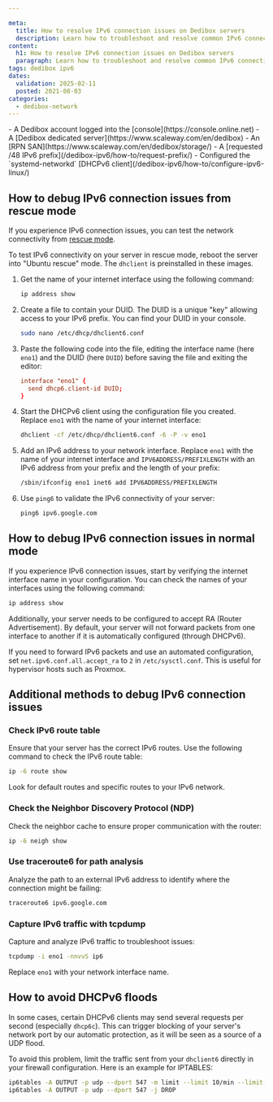 ```yaml
---

meta:
  title: How to resolve IPv6 connection issues on Dedibox servers
  description: Learn how to troubleshoot and resolve common IPv6 connection issues on your Dedibox server with our step-by-step guide.
content:
  h1: How to resolve IPv6 connection issues on Dedibox servers
  paragraph: Learn how to troubleshoot and resolve common IPv6 connection issues on your Dedibox server with our step-by-step guide.
tags: dedibox ipv6
dates:
  validation: 2025-02-11
  posted: 2021-08-03
categories:
  - dedibox-network
---
```


<Macro id="requirements" />
- A Dedibox account logged into the [console](https://console.online.net)
- A [Dedibox dedicated server](https://www.scaleway.com/en/dedibox)
- An [RPN SAN](https://www.scaleway.com/en/dedibox/storage/)
- A [requested /48 IPv6 prefix](/dedibox-ipv6/how-to/request-prefix/)
- Configured the `systemd-networkd` [DHCPv6 client](/dedibox-ipv6/how-to/configure-ipv6-linux/)


## How to debug IPv6 connection issues from rescue mode

If you experience IPv6 connection issues, you can test the network connectivity from [rescue mode](/dedibox/how-to/use-rescue-mode/).

To test IPv6 connectivity on your server in rescue mode, reboot the server into "Ubuntu rescue" mode. The `dhclient` is preinstalled in these images.

1. Get the name of your internet interface using the following command:
    ```bash
    ip address show
    ```
2. Create a file to contain your DUID. The DUID is a unique "key" allowing access to your IPv6 prefix. You can find your DUID in your console.
    ```bash
    sudo nano /etc/dhcp/dhclient6.conf
    ```
3. Paste the following code into the file, editing the interface name (here `eno1`) and the DUID (here `DUID`) before saving the file and exiting the editor:
    ```conf
    interface "eno1" {
      send dhcp6.client-id DUID;
    }
    ```
4. Start the DHCPv6 client using the configuration file you created. Replace `eno1` with the name of your internet interface:
    ```bash
    dhclient -cf /etc/dhcp/dhclient6.conf -6 -P -v eno1
    ```
5. Add an IPv6 address to your network interface. Replace `eno1` with the name of your internet interface and `IPV6ADDRESS/PREFIXLENGTH` with an IPv6 address from your prefix and the length of your prefix:
    ```bash
    /sbin/ifconfig eno1 inet6 add IPV6ADDRESS/PREFIXLENGTH
    ```
6. Use `ping6` to validate the IPv6 connectivity of your server:
    ```bash
    ping6 ipv6.google.com
    ```

## How to debug IPv6 connection issues in normal mode

If you experience IPv6 connection issues, start by verifying the internet interface name in your configuration. You can check the names of your interfaces using the following command:
```bash
ip address show
```

Additionally, your server needs to be configured to accept RA (Router Advertisement). By default, your server will not forward packets from one interface to another if it is automatically configured (through DHCPv6).

If you need to forward IPv6 packets and use an automated configuration, set `net.ipv6.conf.all.accept_ra` to `2` in `/etc/sysctl.conf`. This is useful for hypervisor hosts such as Proxmox.

## Additional methods to debug IPv6 connection issues

### Check IPv6 route table
Ensure that your server has the correct IPv6 routes. Use the following command to check the IPv6 route table:
```bash
ip -6 route show
```
Look for default routes and specific routes to your IPv6 network.

### Check the Neighbor Discovery Protocol (NDP)
Check the neighbor cache to ensure proper communication with the router:
```bash
ip -6 neigh show
```

### Use traceroute6 for path analysis
Analyze the path to an external IPv6 address to identify where the connection might be failing:
```bash
traceroute6 ipv6.google.com
```

### Capture IPv6 traffic with tcpdump
Capture and analyze IPv6 traffic to troubleshoot issues:
```bash
tcpdump -i eno1 -nnvvS ip6
```
Replace `eno1` with your network interface name.

## How to avoid DHCPv6 floods

In some cases, certain DHCPv6 clients may send several requests per second (especially `dhcp6c`). This can trigger blocking of your server's network port by our automatic protection, as it will be seen as a source of a UDP flood.

To avoid this problem, limit the traffic sent from your `dhclient6` directly in your firewall configuration. Here is an example for IPTABLES:
```bash
ip6tables -A OUTPUT -p udp --dport 547 -m limit --limit 10/min --limit-burst 5 -j ACCEPT
ip6tables -A OUTPUT -p udp --dport 547 -j DROP
```